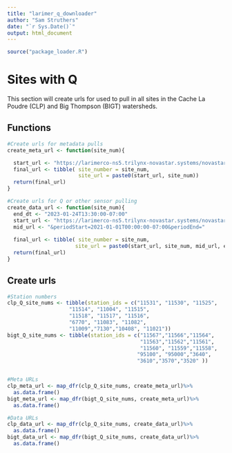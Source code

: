 ```yaml
---
title: "larimer_q_downloader"
author: "Sam Struthers"
date: "`r Sys.Date()`"
output: html_document
---
```


```r
source("package_loader.R")
```

# Sites with Q

This section will create urls for used to pull in all sites in the  Cache La Poudre (CLP) and Big Thompson (BIGT) watersheds. 

## Functions

```r
#Create urls for metadata pulls
create_meta_url <- function(site_num){

  start_url <- "https://larimerco-ns5.trilynx-novastar.systems/novastar/data/api/v1/stationSummaries?forOperatorStationDashboard=true&stationNumId="
  final_url <- tibble( site_number = site_num, 
                       site_url = paste0(start_url, site_num))
  return(final_url)
}

#Create urls for Q or other sensor pulling
create_data_url <- function(site_num){
  end_dt <- "2023-01-24T13:30:00-07:00"
  start_url <- "https://larimerco-ns5.trilynx-novastar.systems/novastar/data/api/v1/stationSummaries?forOperatorStationDashboard=true&stationNumId="
  mid_url <- "&periodStart=2021-01-01T00:00:00-07:00&periodEnd="
  
  final_url <- tibble( site_number = site_num, 
                      site_url = paste0(start_url, site_num, mid_url, end_dt))
  return(final_url)
}

```

## Create urls
```r
#Station numbers
clp_Q_site_nums <- tibble(station_ids = c("11531", "11530", "11525", 
                    "11514", "11004", "11515",
                    "11518", "11517", "11516",
                    "6770", "11083", "11082",
                    "11009","7130","10408", "11021"))
bigt_Q_site_nums <- tibble(station_ids = c("11567","11566","11564",
                                           "11563","11562","11561",
                                           "11560", "11559","11558",
                                          "95100", "95000","3640",
                                          "3610","3570","3520" ))


#Meta URLs
clp_meta_url <- map_dfr(clp_Q_site_nums, create_meta_url)%>%
  as.data.frame()
bigt_meta_url <- map_dfr(bigt_Q_site_nums, create_meta_url)%>%
  as.data.frame()

#Data URLs
clp_data_url <- map_dfr(clp_Q_site_nums, create_data_url)%>%
  as.data.frame()
bigt_data_url <- map_dfr(bigt_Q_site_nums, create_data_url)%>%
  as.data.frame()

```

